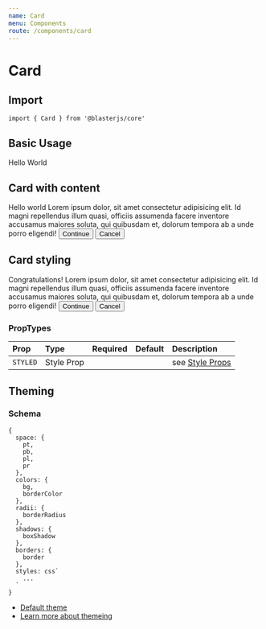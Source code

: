 ```yaml
---
name: Card
menu: Components
route: /components/card
---
```



# Card

## Import
`import { Card } from '@blasterjs/core'`

## Basic Usage

<Playground>
  <Card>
    Hello World
  </Card>
</Playground>

## Card with content

<Playground>
  <Card>
    <Heading as="h4">Hello world</Heading>
    <Text as="p" mb="30px">Lorem ipsum dolor, sit amet consectetur adipisicing elit. Id magni repellendus illum quasi, officiis assumenda facere inventore accusamus maiores soluta, qui quibusdam et, dolorum tempora ab a unde porro eligendi!</Text>
    <Button appearance="prominent">Continue</Button>
    <Button appearance="minimal">Cancel</Button>
  </Card>
</Playground>

## Card styling

<Playground>
  <Card
    boxShadow={4}
    bg="primaryTint"
    borderColor="primaryShade"
  >
    <Heading as="h4">
      Congratulations!
    </Heading>
    <Text as="p" mb="30px">
      Lorem ipsum dolor, sit amet consectetur adipisicing elit. Id magni repellendus illum quasi, officiis assumenda facere inventore accusamus maiores soluta, qui quibusdam et, dolorum tempora ab a unde porro eligendi!
    </Text>
    <Button appearance="prominent">Continue</Button>
    <Button appearance="minimal">Cancel</Button>
  </Card>
</Playground>

### PropTypes
| Prop | Type | Required | Default | Description |
|:-----|:-----|:---------|:--------|:------------|
| `STYLED` | Style Prop |  |  | see [Style Props](/style-props) |


## Theming

### Schema
```
{
  space: {
    pt,
    pb,
    pl,
    pr
  },
  colors: {
    bg,
    borderColor
  },
  radii: {
    borderRadius
  },
  shadows: {
    boxShadow
  },
  borders: {
    border
  },
  styles: css`
    ...
  `
}
```

- [Default theme](https://github.com/raster-foundry/blasterjs/tree/master/packages/core/theme/components/heading)
- [Learn more about themeing](#)
